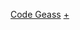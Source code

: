 {{noteTA
|1=zh-cn:反叛的鲁路修;zh-tw:反叛的魯路修;zh-hk:叛逆的魯魯修;
}}

{{catmore|反叛的魯路修}}
[[Category:依喜歡的動漫作品區分的維基人|Code Geass]]
[[Category:Code_Geass|+]]